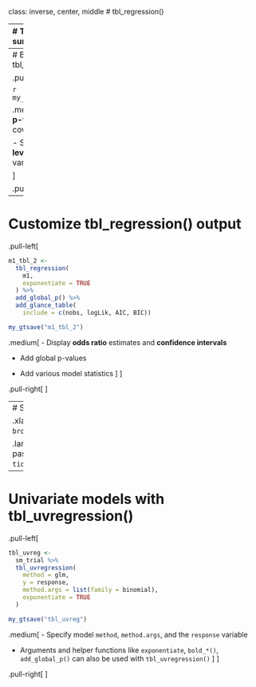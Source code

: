 class: inverse, center, middle
# tbl_regression()

---
# Traditional model summary()

.pull-left[
```r
m1 <- 
  glm(
    response ~ age + stage,
    data = trial,
    family = binomial(link = "logit")
  )

summary(m1)
```

.medium[
Looks **messy** and it's not easy for others to understand.
]
]

.pull-right[
<p align="center"><img src="Images/messy-model-output.png" width=100%></p>
]


---
# Basic tbl_regression()

.pull-left[
```r
m1_tbl_1 <-
  tbl_regression(
    m1
  )
```

```r
my_gtsave("m1_tbl_1")
```

.medium[
- Displays **p-values** for covariates

- Shows **reference levels** for categorical variables
]

]

.pull-right[
<p align="center"><img src="Images/m1_tbl_1.png" width=90%></p>
]


---
# Customize tbl_regression() output

.pull-left[
```r
m1_tbl_2 <-
  tbl_regression(
    m1,
    exponentiate = TRUE
  ) %>% 
  add_global_p() %>%
  add_glance_table(
    include = c(nobs, logLik, AIC, BIC))
```

```r
my_gtsave("m1_tbl_2")
```

.medium[
- Display **odds ratio** estimates and **confidence intervals**

- Add global p-values

- Add various model statistics
]
]

.pull-right[
<p align="center"><img src="Images/m1_tbl_2.png" width=62%></p>
]


---
# Supported models in tbl_regression()

.xlarge[
`r broom.helpers::supported_models$model`
]

.large[**Custom tidiers** can be written and passed to `tbl_regression()` using the `tidy_fun=` argument.]


---
# Univariate models with tbl_uvregression()

.pull-left[

```r
tbl_uvreg <- 
  sm_trial %>% 
  tbl_uvregression(
    method = glm,
    y = response,
    method.args = list(family = binomial),
    exponentiate = TRUE
  )
```

```r
my_gtsave("tbl_uvreg")
```

.medium[
- Specify  model `method`, `method.args`, and the `response` variable

- Arguments and helper functions like `exponentiate`, `bold_*()`, `add_global_p()` can also be used with `tbl_uvregression()`
]
]

.pull-right[
<p align="center"><img src="Images/tbl_uvreg.png" width=90%></p>
]

